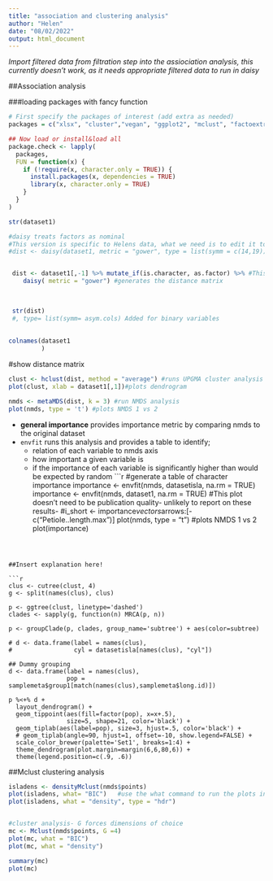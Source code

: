 ```yaml
---
title: "association and clustering analysis"
author: "Helen"
date: "08/02/2022"
output: html_document
---
```



*Import filtered data from filtration step into the assiociation analysis, this currently doesn't work, as it needs appropriate filtered data to run in daisy*

##Association analysis


###loading packages with fancy function
```r
# First specify the packages of interest (add extra as needed)
packages = c("xlsx", "cluster","vegan", "ggplot2", "mclust", "factoextra")

## Now load or install&load all
package.check <- lapply(
  packages,
  FUN = function(x) {
    if (!require(x, character.only = TRUE)) {
      install.packages(x, dependencies = TRUE)
      library(x, character.only = TRUE)
    }
  }
)

```


```r
str(dataset1)

#daisy treats factors as nominal
#This version is specific to Helens data, what we need is to edit it to bring info about column types in the metadata into this script
#dist <- daisy(dataset1, metric = "gower", type = list(symm = c(14,19))) #generates the distance matrix


 dist <- dataset1[,-1] %>% mutate_if(is.character, as.factor) %>% #This line changes all character vectors to factors.
    daisy( metric = "gower") #generates the distance matrix
 
 

 str(dist)
 #, type= list(symm= asym.cols) Added for binary variables
 
 
colnames(dataset1
         )
```



#show distance matrix

```r
clust <- hclust(dist, method = "average") #runs UPGMA cluster analysis
plot(clust, xlab = dataset1[,1])#plots dendrogram

```


```r
nmds <- metaMDS(dist, k = 3) #run NMDS analysis
plot(nmds, type = 't') #plots NMDS 1 vs 2
```

* **general importance** provides importance metric by comparing nmds to the original dataset
* `envfit` runs this analysis and provides a table to identify; 
  * relation of each variable to nmds axis
  * how important a given variable is 
  * if the importance of each variable is significantly higher than would be expected by random
```r
#generate a table of character importance
importance <- envfit(nmds, datasetisla, na.rm = TRUE) 
importance <- envfit(nmds, dataset1, na.rm = TRUE) 
#This plot doesn't need to be publication quality- unlikely to report on these results- 
#i_short <- importance$vectors$arrows:[-c("Petiole..length.max")]
plot(nmds, type = "t") #plots NMDS 1 vs 2
plot(importance)




```



##Insert explanation here!

```r
clus <- cutree(clust, 4)
g <- split(names(clus), clus)

p <- ggtree(clust, linetype='dashed')
clades <- sapply(g, function(n) MRCA(p, n))

p <- groupClade(p, clades, group_name='subtree') + aes(color=subtree)

# d <- data.frame(label = names(clus), 
#                 cyl = datasetisla[names(clus), "cyl"])

## Dummy grouping 
d <- data.frame(label = names(clus), 
                pop = samplemeta$group1[match(names(clus),samplemeta$long.id)])

p %<+% d + 
  layout_dendrogram() + 
  geom_tippoint(aes(fill=factor(pop), x=x+.5),
                size=5, shape=21, color='black') +
  geom_tiplab(aes(label=pop), size=3, hjust=.5, color='black') +
  # geom_tiplab(angle=90, hjust=1, offset=-10, show.legend=FALSE) + 
  scale_color_brewer(palette='Set1', breaks=1:4) +
  theme_dendrogram(plot.margin=margin(6,6,80,6)) +
  theme(legend.position=c(.9, .6))
```



##Mclust clustering analysis
```r
isladens <- densityMclust(nmds$points)
plot(isladens, what= "BIC")   #use the what command to run the plots individually without the number choice coming up each time
plot(isladens, what = "density", type = "hdr")


#cluster analysis- G forces dimensions of choice
mc <- Mclust(nmds$points, G =4)
plot(mc, what = "BIC")
plot(mc, what = "density")

summary(mc)
plot(mc)
 
```




